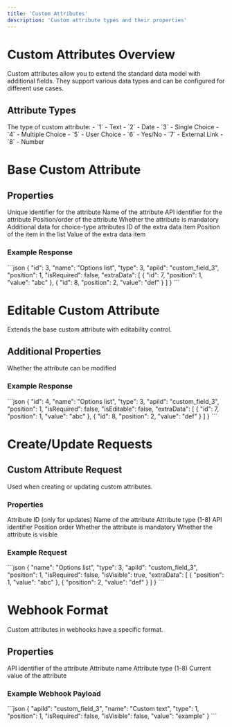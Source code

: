 ```yaml
---
title: 'Custom Attributes'
description: 'Custom attribute types and their properties'
---
```


# Custom Attributes Overview

Custom attributes allow you to extend the standard data model with additional fields. They support various data types and can be configured for different use cases.

## Attribute Types

<ResponseField name="type" type="integer">
  The type of custom attribute:
  - `1` - Text
  - `2` - Date
  - `3` - Single Choice
  - `4` - Multiple Choice
  - `5` - User Choice
  - `6` - Yes/No
  - `7` - External Link
  - `8` - Number
</ResponseField>

# Base Custom Attribute

## Properties

<ResponseField name="id" type="integer">
  Unique identifier for the attribute
</ResponseField>

<ResponseField name="name" type="string">
  Name of the attribute
</ResponseField>

<ResponseField name="apiId" type="string">
  API identifier for the attribute
</ResponseField>

<ResponseField name="position" type="integer">
  Position/order of the attribute
</ResponseField>

<ResponseField name="isRequired" type="boolean">
  Whether the attribute is mandatory
</ResponseField>

<ResponseField name="extraData" type="array" optional>
  Additional data for choice-type attributes
  <Expandable title="Extra Data Properties">
    <ResponseField name="id" type="integer">
      ID of the extra data item
    </ResponseField>
    <ResponseField name="position" type="integer">
      Position of the item in the list
    </ResponseField>
    <ResponseField name="value" type="string">
      Value of the extra data item
    </ResponseField>
  </Expandable>
</ResponseField>

### Example Response

<ResponseExample>
```json
{
  "id": 3,
  "name": "Options list",
  "type": 3,
  "apiId": "custom_field_3",
  "position": 1,
  "isRequired": false,
  "extraData": [
    {
      "id": 7,
      "position": 1,
      "value": "abc"
    },
    {
      "id": 8,
      "position": 2,
      "value": "def"
    }
  ]
}
```
</ResponseExample>

# Editable Custom Attribute

Extends the base custom attribute with editability control.

## Additional Properties

<ResponseField name="isEditable" type="boolean">
  Whether the attribute can be modified
</ResponseField>

### Example Response

<ResponseExample>
```json
{
  "id": 4,
  "name": "Options list",
  "type": 3,
  "apiId": "custom_field_3",
  "position": 1,
  "isRequired": false,
  "isEditable": false,
  "extraData": [
    {
      "id": 7,
      "position": 1,
      "value": "abc"
    },
    {
      "id": 8,
      "position": 2,
      "value": "def"
    }
  ]
}
```
</ResponseExample>

# Create/Update Requests

## Custom Attribute Request

Used when creating or updating custom attributes.

### Properties

<ResponseField name="id" type="integer" optional>
  Attribute ID (only for updates)
</ResponseField>

<ResponseField name="name" type="string" required>
  Name of the attribute
</ResponseField>

<ResponseField name="type" type="integer" required>
  Attribute type (1-8)
</ResponseField>

<ResponseField name="apiId" type="string" optional>
  API identifier
</ResponseField>

<ResponseField name="position" type="integer" required>
  Position order
</ResponseField>

<ResponseField name="isRequired" type="boolean" required>
  Whether the attribute is mandatory
</ResponseField>

<ResponseField name="isVisible" type="boolean" required>
  Whether the attribute is visible
</ResponseField>

### Example Request

<RequestExample>
```json
{
  "name": "Options list",
  "type": 3,
  "apiId": "custom_field_3",
  "position": 1,
  "isRequired": false,
  "isVisible": true,
  "extraData": [
    {
      "position": 1,
      "value": "abc"
    },
    {
      "position": 2,
      "value": "def"
    }
  ]
}
```
</RequestExample>

# Webhook Format

Custom attributes in webhooks have a specific format.

## Properties

<ResponseField name="apiId" type="string">
  API identifier of the attribute
</ResponseField>

<ResponseField name="name" type="string">
  Attribute name
</ResponseField>

<ResponseField name="type" type="integer">
  Attribute type (1-8)
</ResponseField>

<ResponseField name="value" type="string">
  Current value of the attribute
</ResponseField>

### Example Webhook Payload

<ResponseExample>
```json
{
  "apiId": "custom_field_3",
  "name": "Custom text",
  "type": 1,
  "position": 1,
  "isRequired": false,
  "isVisible": false,
  "value": "example"
}
```
</ResponseExample>